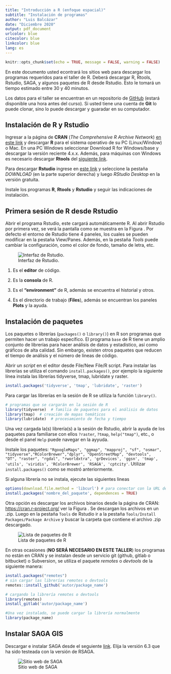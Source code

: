 ```yaml
---
title: "Introducción a R (enfoque espacial)"
subtitle: "Instalación de programas"
author: "Luis Balcázar"
date: "Diciembre 2020"
output: pdf_document
urlcolor: blue
citecolor: blue
linkcolor: blue
lang: es
---
```



```r
knitr::opts_chunk$set(echo = TRUE, message = FALSE, warning = FALSE)
```

En este documento usted econtrará los sitios web para descargar los programas requeridos para el taller de R. Deberá descargar R, Rtools, Rstudio, SAGA, y algunos paquetes de R desde Rstudio. Esto le tomará un tiempo estimado entre 30 y 40 minutos. 

Los datos para el taller se encuentran en un repositorio de  [GitHub](https://github.com/lebalcazar/R_IITCA.git) (estará disponible una hora antes del curso). Si usted tiene una cuenta de **Git** lo puede clonar, sino lo puede descargar y guaradar en su computador. 


## Instalación de R y Rstudio

Ingresar a la página de **CRAN** (*The Comprehensive $R$ Archive Network*) [en este link](https://cran.r-project.org/)  y descargar **R** para el sistema operativo de su PC (Linux/Window) o Mac. En una PC Windows seleccionar Download R for Windows/base y descargar la versión reciente 4.x.x. Además, para máquinas con Windows es necesario descargar **Rtools** del [siguiente link](https://cran.r-project.org/bin/windows/Rtools/). 


Para descargar **Rstudio** ingrese  en [este link](https://rstudio.com/products/rstudio/) y seleccione la pestaña *DOWNLOAD* (en la parte superior derecha) y luego *RStudio Desktop*  en la versión gratuita. 

Instale los programas **R**, **Rtools** y **Rstudio** y seguir las indicaciones de instalación.

## Primera sesión de R desde Rstudio

Abrir el programa Rstudio, este cargará automáticamente R. Al abrir Rstudio por primera vez, se verá la pantalla como se muestra en la Figura \ref{fig1}. Por defecto el entorno de Rstudio tiene 4 paneles, los cuales se pueden modificar en la pestaña View/Panes. Además, en la pestaña *Tools* puede cambiar la configuración, como el color de fondo, tamaño de letra, etc. 


![Interfaz de Rstudio.\label{fig1}](rstudio.png)

1) Es el **editor** de código.

2) Es la **consola** de R. 

3) Es el **"environment"** de R, además se encuentra el historial y otros.

4) Es el directorio de trabajo (**Files**), además se encuentran los paneles **Plots** y la ayuda.


## Instalación de paquetes
Los paquetes o librerías (`packages()` o `library()`) en R son programas que permiten hacer un trabajo específico. El programa `base` de R tiene un amplio conjunto de librerías para hacer análisis de datos y estadístico, así como gráficos de alta calidad. Sin embargo, existen otros paquetes que reducen el tiempo de análisis y el número de líneas de código.

Abrir un *script* en el editor desde File/New File/R script. Para instalar las librerías se utiliza el comando `install.packages()`, por ejemplo la siguiente línea instala las librerías tidyverse, tmap, lubridate y raster. 



```r
install.packages('tidyverse', 'tmap', 'lubridate', 'raster')
```

Para cargar las librerías en la sesión de R se utiliza la función `library()`. 

```r
# programas que se cargarán en la sesión de R
library(tidyverse)  # familia de paquetes para el análisis de datos
library(tmap)  # creación de mapas temáticos
library(lubridate)  # procesamiento de fecha y tiempo
```

Una vez cargada la(s) librería(s) a la sesión de Rstudio, abrir la ayuda de los paquetes para familiarse con ellos `?raster`, `?tmap`, `help("tmap")`, etc., o desde el panel `Help` puede navegar en la ayyuda. 

Instale los paquetes: `"RgoogleMaps", "ggmap", "mapproj", "sf", "osmar", "tidyverse","RColorBrewer","dplyr", "OpenStreetMap", "devtools",  "DT", "raster", "rgdal", "rworldxtra", 'grDevices', 'ggsn', 'tmap', 'utils', 'viridis', 'RColorBrewer', 'RSAGA', 'cptcity'`. Utilizar `install.packages()` como se mostró anteriormente.

Si alguna librería no se instala, ejecute las siguientes lineas

```r
options(download.file.method = 'libcurl') # para conectar con la URL del paquete 
install.packages('nombre_del_paquete', dependences = TRUE)
```

Otra opción es descargar los archivos binarios desde la página de CRAN: <https://cran.r-project.org/> ver la Figura \ref{fig2}. Se descargan los archivos en un .zip. Luego en la pestaña `Tools` de Rstudio ir a la pestaña `Tools/Install Packages/Package Archive` y buscar la carpeta que contiene el archivo .zip descargado. 

![Lista de paquetes de R\label{fig2}](lista_paquetes.png)


En otras ocasiones (**NO SERÁ NECESARIO EN ESTE TALLER**) los programas no están en CRAN y se instalan desde un servicio git (github, gitlab o bitbucket) o Subversion, se utiliza el paquete *remotes* o *devtools* de la siguiente manera:

```r
install.packages("remotes")
# sin cargar las librerías remotes o devtools
remotes::install_github('autor/package_name')

# cargando la librería remotes o devtools
library(remotes)
install_gitlab('autor/package_name')

#Una vez instalado, se puede cargar la librería normalmente
library(package_name)
```

## Instalar SAGA GIS

Descargar e instalar SAGA desde el seguiente [link](https://sourceforge.net/projects/saga-gis/files/). Elija la versión 6.3 que ha sido testeada con la versión de RSAGA.

![Sitio web de SAGA](saga.png)



